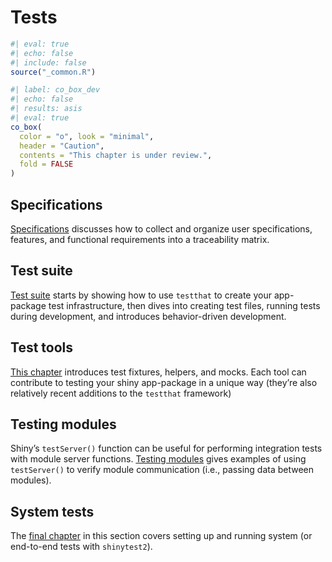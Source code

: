 # Tests {#sec-tests .unnumbered}

```r
#| eval: true 
#| echo: false 
#| include: false
source("_common.R")
```

```r
#| label: co_box_dev
#| echo: false
#| results: asis
#| eval: true
co_box(
  color = "o", look = "minimal",
  header = "Caution",
  contents = "This chapter is under review.",
  fold = FALSE
)
```

## Specifications

[Specifications](test_specs.qmd) discusses how to collect and organize user specifications, features, and functional requirements into a traceability matrix. 

## Test suite 

[Test suite](test_suite.qmd) starts by showing how to use `testthat` to create your app-package test infrastructure, then dives into creating test files, running tests during development, and introduces behavior-driven development.

## Test tools 

[This chapter](test_tools.qmd) introduces test fixtures, helpers, and mocks. Each tool can contribute to testing your shiny app-package in a unique way (they're also relatively recent additions to the `testthat` framework) 

## Testing modules 

Shiny's `testServer()` function can be useful for performing integration tests with module server functions. [Testing modules](test_modules.qmd) gives examples of using `testServer()` to verify module communication (i.e., passing data between modules). 

## System tests 

The [final chapter](test_system.qmd) in this section covers setting up and running system (or end-to-end tests with `shinytest2`).
